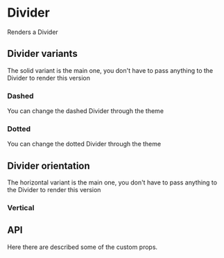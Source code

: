 

<Meta of={DividerStories} />

# Divider

Renders a Divider

<Canvas of={DividerStories.BasicDivider} />

## Divider variants
The solid variant is the main one, you don't have to pass anything to the Divider to render this version

### Dashed
<Canvas of={DividerStories.Dashed} />

You can change the dashed Divider through the theme

### Dotted
<Canvas of={DividerStories.Dotted} />

You can change the dotted Divider through the theme

## Divider orientation
The horizontal variant is the main one, you don't have to pass anything to the Divider to render this version

### Vertical
<Canvas of={DividerStories.Vertical} />

## API
Here there are described some of the custom props.

<ArgTypes of={DividerStories} />
